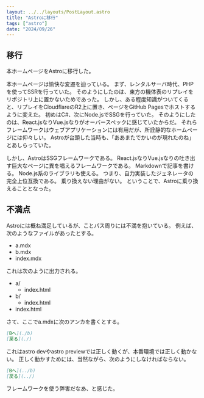 ```yaml
---
layout: ../../layouts/PostLayout.astro
title: "Astroに移行"
tags: ["astro"]
date: "2024/09/26"
---
```


## 移行

本ホームページをAstroに移行した。

本ホームページは愉快な変遷を辿っている。
まず、レンタルサーバ時代、PHPを使ってSSRを行っていた。
そのようにしたのは、東方の機体表のリプレイをリポジトリ上に置かないためであった。
しかし、ある程度知識がついてくると、リプレイをCloudflareのR2上に置き、ページをGitHub Pagesでホストするように変えた。
初めはC#、次にNode.jsでSSGを行っていた。
そのようにしたのは、React.jsなりVue.jsなりがオーバースペックに感じていたからだ。
それらフレームワークはウェブアプリケーションには有用だが、所詮静的なホームページには仰々しい。
Astroが台頭した当時も、「ああまたでかいのが現れたのね」とあしらっていた。

しかし、AstroはSSGフレームワークである。
React.jsなりVue.jsなりの吐き出す巨大なページに異を唱えるフレームワークである。
Markdownで記事を書ける。
Node.js系のライブラリも使える。
つまり、自力実装したジェネレータの完全上位互換である。
乗り換えない理由がない。
ということで、Astroに乗り換えることとなった。



## 不満点

Astroには概ね満足しているが、ことパス周りには不満を抱いている。
例えば、次のようなファイルがあったとする。

- a.mdx
- b.mdx
- index.mdx

これは次のように出力される。

- a/
    - index.html
- b/
    - index.html
- index.html

さて、ここでa.mdxに次のアンカを書くとする。

```md
[Bへ](./b)
[戻る](./)
```

これはastro devやastro previewでは正しく動くが、本番環境では正しく動かない。
正しく動かすためには、当然ながら、次のようにしなければならない。

```md
[Bへ](../b)
[戻る](../)
```

フレームワークを使う弊害だなあ、と感じた。
